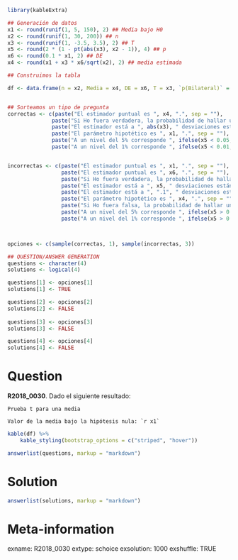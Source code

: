 ```r
library(kableExtra)

## Generación de datos
x1 <- round(runif(1, 5, 150), 2) ## Media bajo H0
x2 <- round(runif(1, 30, 200)) ## n
x3 <- round(runif(1, -3.5, 3.5), 2) ## T
x5 <- round(2 * (1 - pt(abs(x3), x2 - 1)), 4) ## p
x6 <- round(0.1 * x1, 2) ## DE
x4 <- round(x1 + x3 * x6/sqrt(x2), 2) ## media estimada

## Construimos la tabla

df <- data.frame(n = x2, Media = x4, DE = x6, T = x3, `p(Bilateral)` = paste(ifelse(x5 < .00001, "< 0.0001", paste(format(x5, scientific = FALSE)))))


## Sorteamos un tipo de pregunta
correctas <- c(paste("El estimador puntual es ", x4, ".", sep = ""),
              paste("Si Ho fuera verdadera, la probabilidad de hallar un valor del estimador como el observado o más extremo es ", x5, ".", sep = ""),
              paste("El estimador está a ", abs(x3), " desviaciones estándar de ", x1, ".", sep = ""),
              paste("El parámetro hipotético es ", x1, ".", sep = ""),
              paste("A un nivel del 5% corresponde ", ifelse(x5 < 0.05, "rechazar ", "no rechazar"), " la hipótesis nula.", sep = ""),
              paste("A un nivel del 1% corresponde ", ifelse(x5 < 0.01, "rechazar ", "no rechazar"), " la hipótesis nula.", sep = ""))


incorrectas <- c(paste("El estimador puntual es ", x1, ".", sep = ""),
                 paste("El estimador puntual es ", x6, ".", sep = ""),
                 paste("Si Ho fuera verdadera, la probabilidad de hallar un valor del estimador como el observado o más extremo es ", x1, ".", sep = ""),
                 paste("El estimador está a ", x5, " desviaciones estándar de ", x1, ".", sep = ""),
                 paste("El estimador está a ", ".1", " desviaciones estándar de ", x1, ".", sep = ""),
                 paste("El parámetro hipotético es ", x4, ".", sep = ""),
                 paste("Si Ho fuera falsa, la probabilidad de hallar un valor del estimador como el observado o más extremo es ", x5, ".", sep = ""),
                 paste("A un nivel del 5% corresponde ", ifelse(x5 > 0.05, "rechazar ", "no rechazar"), "la hipótesis nula.", sep = ""),
                 paste("A un nivel del 1% corresponde ", ifelse(x5 > 0.01, "rechazar ", "no rechazar"), "la hipótesis nula.", sep = ""))



opciones <- c(sample(correctas, 1), sample(incorrectas, 3))

## QUESTION/ANSWER GENERATION
questions <- character(4)
solutions <- logical(4)

questions[1] <- opciones[1]
solutions[1] <- TRUE

questions[2] <- opciones[2]
solutions[2] <- FALSE
    
questions[3] <- opciones[3]
solutions[3] <- FALSE

questions[4] <- opciones[4]
solutions[4] <- FALSE
```
Question
========
**R2018_0030**. Dado el siguiente resultado:

```
Prueba t para una media

Valor de la media bajo la hipótesis nula: `r x1`
```

```r
kable(df) %>% 
    kable_styling(bootstrap_options = c("striped", "hover"))
```  


```r
answerlist(questions, markup = "markdown")
```
  
Solution
========

```r
answerlist(solutions, markup = "markdown")
```

Meta-information
================
exname: R2018_0030
extype: schoice
exsolution: 1000
exshuffle: TRUE